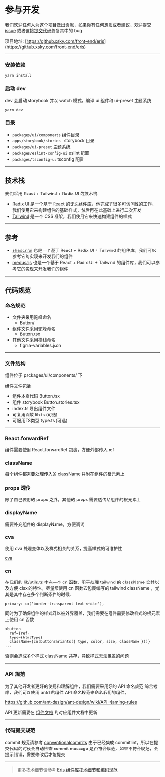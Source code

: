 # 参与开发

我们欢迎任何人为这个项目做出贡献，如果你有任何想法或者建议，欢迎提交 [issue](https://github.xsky.com/front-end/eris/issues)
或者直接[提交代码](https://github.xsky.com/front-end/eris)修复其中的 bug

项目地址: [https://github.xsky.com/front-end/eris](https://github.xsky.com/front-end/eris)

---

### 安装依赖

```
yarn install
```

### 启动 dev

dev 会启动 storybook 并以 watch 模式，编译 ui 组件和 ui-preset 主题系统

```
yarn dev
```

### 目录

- `packages/ui/components` 组件目录
- `apps/storybook/stories ` storybook 目录
- `packages/ui-preset` 主题系统
- `packages/eslint-config-ui` eslint 配置
- `packages/tsconfig-ui` tsconfig 配置


---

## 技术栈

我们采用 React + Tailwind + Radix UI 的技术栈

- [Radix UI](https://www.radix-ui.com/) 是一个基于 React 的无头组件库，他完成了很多可访问性的工作，我们使用它来构建组件的基础样式，然后再在此基础上进行二次开发
- [Tailwind](https://tailwindcss.com/) 是一个 CSS 框架，我们使用它来快速构建组件的样式

---

## 参考

- [shadcn/ui](https://ui.shadcn.com/docs) 也是一个基于 React + Radix UI + Tailwind 的组件库，我们可以参考它的实现来开发我们的组件
- [medusajs](https://docs.medusajs.com/ui) 也是一个基于 React + Radix UI + Tailwind 的组件库，我们可以参考它的实现来开发我们的组件

---

## 代码规范

### 命名规范

- 文件夹采用驼峰命名
  - Button/
- 组件文件采用驼峰命名
  - Button.tsx
- 其他文件采用横线命名
  - figma-variables.json

---

### 文件结构

组件位于 packages/ui/components/ 下

组件文件包括

- 组件本身代码 Button.tsx
- 组件 storybook Button.stories.tsx
- index.ts 导出组件文件
- 可复用函数 lib.ts (可选)
- 可服用TS类型 type.ts (可选)

---

### React.forwardRef

组件需要使用 React.forwardRef 包裹，方便外部传入 ref

### className

每个组件都需要处理传入的 className 并附在组件的根元素上

### props 透传

除了自己要用的 props 之外，其他的 props 需要透传给组件的根元素上

### displayName

需要补充组件的 displayName，方便调试

### cva

使用 cva 处理变体以及样式相关的关系，提高样式的可维护性

[cva](https://cva.style/docs)

### cn

在我们的 lib/utils.ts 中有一个 cn 函数，用于处理 tailwind 的 className 合并以及方便 clsx 的特性。尽量都使用 cn 函数去包裹编写的 tailwind className ，尤其是其中存在多个判断条件的时候.

```
primary: cn('border-transparent text-white'),
```

同时为了确保组件的样式可以被外界覆盖，我们需要在组件需要修改样式的根元素上使用 cn 函数

```
<button
  ref={ref}
  type={htmlType}
  className={cn(buttonVariants({ type, color, size, className }))}
...

```

否则会造成多个样式 className 共存，导致样式无法覆盖的问题

---

### API 规范

为了其他开发者更好的使用和理解组件，我们需要采用好的 API 命名规范
综合考虑，我们可以使用 antd 的组件 API 命名规范来命名我们的组件。

https://github.com/ant-design/ant-design/wiki/API-Naming-rules

API 更新需要在 [组件文档](https://xskydata.feishu.cn/wiki/A2PFwHz6ziIWBCkUX3Mcu19ynAc) 的对应组件文档中更新

---

### 代码提交规范

commit 规范请参考 [conventionalcommits](https://www.conventionalcommits.org/en/v1.0.0/)
由于已经集成 commitlint，所以在提交代码的时候会自动检查 commit message 是否符合规范，如果不符合规范，会提示错误，需要修改后才能提交

---

> 更多技术细节请参考 [Eris 组件库技术细节和编码规范](https://xskydata.feishu.cn/wiki/F0yLwmPSIirFSgkZRhycKtZAnmg)

